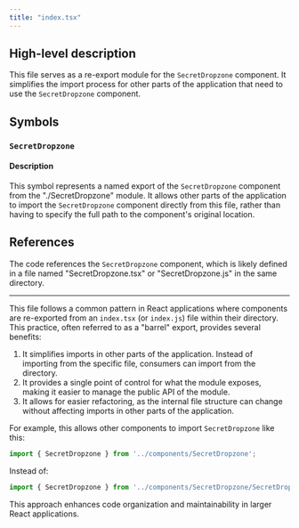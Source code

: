 ```yaml
---
title: "index.tsx"
---
```


## High-level description
This file serves as a re-export module for the `SecretDropzone` component. It simplifies the import process for other parts of the application that need to use the `SecretDropzone` component.

## Symbols

### `SecretDropzone`
#### Description
This symbol represents a named export of the `SecretDropzone` component from the "./SecretDropzone" module. It allows other parts of the application to import the `SecretDropzone` component directly from this file, rather than having to specify the full path to the component's original location.

## References
The code references the `SecretDropzone` component, which is likely defined in a file named "SecretDropzone.tsx" or "SecretDropzone.js" in the same directory.

---

This file follows a common pattern in React applications where components are re-exported from an `index.tsx` (or `index.js`) file within their directory. This practice, often referred to as a "barrel" export, provides several benefits:

1. It simplifies imports in other parts of the application. Instead of importing from the specific file, consumers can import from the directory.
2. It provides a single point of control for what the module exposes, making it easier to manage the public API of the module.
3. It allows for easier refactoring, as the internal file structure can change without affecting imports in other parts of the application.

For example, this allows other components to import `SecretDropzone` like this:

```typescript
import { SecretDropzone } from '../components/SecretDropzone';
```

Instead of:

```typescript
import { SecretDropzone } from '../components/SecretDropzone/SecretDropzone';
```

This approach enhances code organization and maintainability in larger React applications.